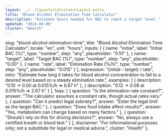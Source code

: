 ```yaml
---
layout: ../../layouts/CalculatorLayout.astro
title: "Blood Alcohol Elimination Time Calculator"
description: "Estimate hours needed for BAC to reach a target level."
updated: "2024-08-06"
cluster: "Health"
---
```



  slug: "blood-alcohol-elimination-time",
  title: "Blood Alcohol Elimination Time Calculator",
  locale: "en",
  unit: "hours",
  inputs: [
    { name: "initial", label: "Initial BAC (%)", type: "number", step: "any", placeholder: "0.10" },
    { name: "target", label: "Target BAC (%)", type: "number", step: "any", placeholder: "0.00" },
    { name: "rate", label: "Elimination Rate (%/h)", type: "number", step: "any", placeholder: "0.015" }
  ],
  expression: "(initial - target) / rate",
  intro: "Estimate how long it takes for blood alcohol concentration to fall to a desired level based on a steady elimination rate.",
  examples: [
    { description: "0.10 → 0.00 at 0.015%/h ⇒ 6.67 h" },
    { description: "0.12 → 0.08 at 0.015%/h ⇒ 2.67 h" }
  ],
  faqs: [
    { question: "Is the elimination rate constant?", answer: "The calculator assumes a constant rate, though actual rates vary." },
    { question: "Can it predict legal sobriety?", answer: "Enter the legal limit as the target BAC." },
    { question: "Does food intake affect results?", answer: "Yes, metabolism can change based on many factors." },
    { question: "Should I rely on this for driving decisions?", answer: "No, always use a certified breath or blood test." }
  ],
  disclaimer: "For informational purposes only; not a substitute for legal or medical advice.",
  cluster: "Health"
};

<Calculator schema={schema} />
